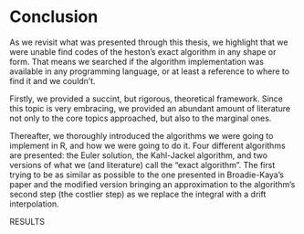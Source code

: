 # Conclusion {-}

As we revisit what was presented through this thesis, we highlight that we were unable find codes of the heston's exact algorithm in any shape or form. That means we searched if the algorithm implementation was available in any programming language, or at least a reference to where to find it and we couldn't. 

Firstly, we provided a succint, but rigorous, theoretical framework. Since this topic is very embracing, we provided an abundant amount of literature not only to the core topics approached, but also to the marginal ones. 

Thereafter, we thoroughly introduced the algorithms we were going to implement in R,  and how we were going to do it. Four different algorithms are presented: the Euler solution, the Kahl-Jackel algorithm, and two versions of what we (and literature) call the "exact algorithm". The first trying to be as similar as possible to the one presented in Broadie-Kaya's paper and the modified version bringing an approximation to the algorithm's second step (the costlier step) as we replace the integral with a drift interpolation.

RESULTS






